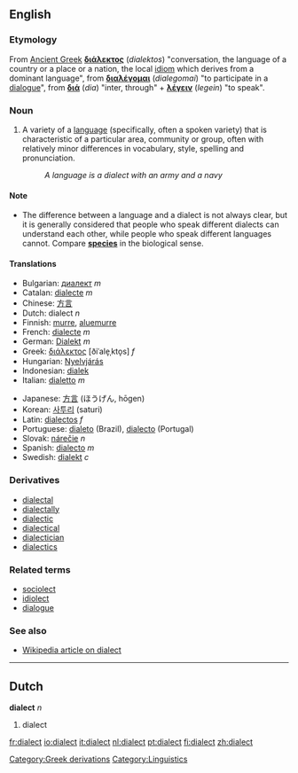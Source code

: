 ==English==
===Etymology===
From [[Ancient Greek]] '''[[διάλεκτος]]''' (''dialektos'') "conversation, the language of a country or a place or a nation, the local [[idiom]] which derives from a dominant language", from '''[[διαλέγομαι]]''' (''dialegomai'') "to participate in a [[dialogue]]", from '''[[διά]]''' (''dia'') "inter, through" + '''[[λέγειν]]''' (''legein'') "to speak".

===Noun===
#A variety of a [[language]] (specifically, often a spoken variety) that is characteristic of a particular area, community or group, often with relatively minor differences in vocabulary, style, spelling and pronunciation.
#:''A language is a dialect with an army and a navy''

====Note====
* The difference between a language and a dialect is not always clear, but it is generally considered that people who speak different dialects can understand each other, while people who speak different languages cannot.  Compare '''[[species]]''' in the biological sense.

====Translations====
{{top}}
*Bulgarian: [[диалект]] ''m''
*Catalan: [[dialecte]] ''m''
*Chinese: [[方言]]
*Dutch: dialect ''n''
*Finnish: [[murre]], [[aluemurre]]
*French: [[dialecte]] ''m''
*German: [[Dialekt]] ''m''
*Greek: [[διάλεκτος]] [ðiˈale̞ˌkto̞s] ''f''
*Hungarian: [[Nyelvjárás]]
*Indonesian: [[dialek]]
*Italian: [[dialetto]] ''m''
{{mid}}
*Japanese: [[方言]] (ほうげん, hōgen)
*Korean: [[사투리]] (saturi)
*Latin: [[dialectos]] ''f''
*Portuguese: [[dialeto]] (Brazil), [[dialecto]] (Portugal)
*Slovak: [[nárečie]] ''n''
*Spanish: [[dialecto]] ''m''
*Swedish: [[dialekt]] ''c''
{{bottom}}

===Derivatives===
*[[dialectal]]
*[[dialectally]]
*[[dialectic]]
*[[dialectical]]
*[[dialectician]]
*[[dialectics]]

===Related terms===
* [[sociolect]]
* [[idiolect]]
* [[dialogue]]

===See also===
*[[w:Dialect|Wikipedia article on dialect]]

----

==Dutch==
'''dialect''' ''n''

#dialect
[[Category:Greek derivations]]
[[Category:Linguistics]]

[[fr:dialect]]
[[io:dialect]]
[[it:dialect]]
[[nl:dialect]]
[[pt:dialect]]
[[fi:dialect]]
[[zh:dialect]]